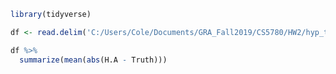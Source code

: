 ```r
library(tidyverse)
```


```r
df <- read.delim('C:/Users/Cole/Documents/GRA_Fall2019/CS5780/HW2/hyp_test_pred.txt', col.names = c('Truth', 'H.A', 'H.B'))

df %>%
  summarize(mean(abs(H.A - Truth)))
```

